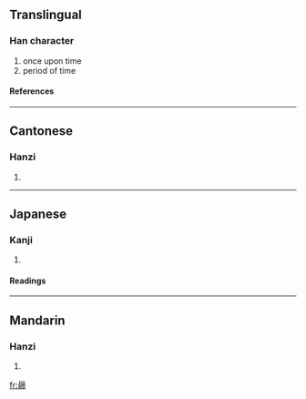 {{see|向}}

==Translingual==
===Han character===
{{Han char|rn=72|rad=日|as=13|sn=17|four=6022<sub>7</sub>|canj=日女竹中 (AVHL)}}
# once upon time
# period of time
====References====
{{Han ref|kx=0500.270|dkj=14195|dj=0870.180|hdz=21534.210|uh=66CF|ud=26319|bh=E9B8|bd=59832}}

----
==Cantonese==
===Hanzi===
{{yue-hanzi|jyut=|y=heung3}}
# {{defn|Cantonese}}

----
==Japanese==
===Kanji===
{{ja-kanji|grade=|rs=日13}}
# {{defn|Japanese}} 
====Readings====
{{ja-readings|on=[[きょう]] (kyō), [[こう]] (kō), [[しょう]] (shō)|kun=[[さきに]] (sakini)}}

----
==Mandarin==
===Hanzi===
{{cmn-hanzi|sim=向|pin=[[xiàng]] (xiang4)|wg=hsiang<sup>4</sup>}}
# {{defn|Mandarin}}

[[fr:曏]]